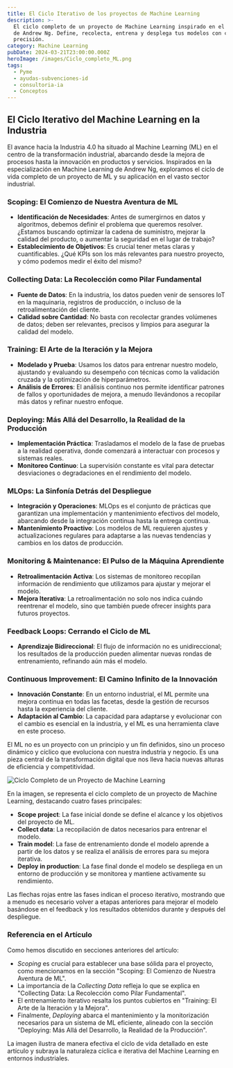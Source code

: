 ---
title: El Ciclo Iterativo de los proyectos de Machine Learning
description: >-
  El ciclo completo de un proyecto de Machine Learning inspirado en el know-how
  de Andrew Ng. Define, recolecta, entrena y desplega tus modelos con claridad y
  precisión. 
category: Machine Learning
pubDate: 2024-03-21T23:00:00.000Z
heroImage: /images/Ciclo_completo_ML.png
tags:
  - Pyme
  - ayudas-subvenciones-id
  - consultoria-ia
  - Conceptos
---

## El Ciclo Iterativo del Machine Learning en la Industria

El avance hacia la Industria 4.0 ha situado al Machine Learning (ML) en el centro de la transformación industrial, abarcando desde la mejora de procesos hasta la innovación en productos y servicios. Inspirados en la especialización en Machine Learning de Andrew Ng, exploramos el ciclo de vida completo de un proyecto de ML y su aplicación en el vasto sector industrial.

### Scoping: El Comienzo de Nuestra Aventura de ML

* **Identificación de Necesidades**: Antes de sumergirnos en datos y algoritmos, debemos definir el problema que queremos resolver. ¿Estamos buscando optimizar la cadena de suministro, mejorar la calidad del producto, o aumentar la seguridad en el lugar de trabajo?
* **Establecimiento de Objetivos**: Es crucial tener metas claras y cuantificables. ¿Qué KPIs son los más relevantes para nuestro proyecto, y cómo podemos medir el éxito del mismo?

### Collecting Data: La Recolección como Pilar Fundamental

* **Fuente de Datos**: En la industria, los datos pueden venir de sensores IoT en la maquinaria, registros de producción, o incluso de la retroalimentación del cliente.
* **Calidad sobre Cantidad**: No basta con recolectar grandes volúmenes de datos; deben ser relevantes, precisos y limpios para asegurar la calidad del modelo.

### Training: El Arte de la Iteración y la Mejora

* **Modelado y Prueba**: Usamos los datos para entrenar nuestro modelo, ajustando y evaluando su desempeño con técnicas como la validación cruzada y la optimización de hiperparámetros.
* **Análisis de Errores**: El análisis continuo nos permite identificar patrones de fallos y oportunidades de mejora, a menudo llevándonos a recopilar más datos y refinar nuestro enfoque.

### Deploying: Más Allá del Desarrollo, la Realidad de la Producción

* **Implementación Práctica**: Trasladamos el modelo de la fase de pruebas a la realidad operativa, donde comenzará a interactuar con procesos y sistemas reales.
* **Monitoreo Continuo**: La supervisión constante es vital para detectar desviaciones o degradaciones en el rendimiento del modelo.

### MLOps: La Sinfonía Detrás del Despliegue

* **Integración y Operaciones**: MLOps es el conjunto de prácticas que garantizan una implementación y mantenimiento efectivos del modelo, abarcando desde la integración continua hasta la entrega continua.
* **Mantenimiento Proactivo**: Los modelos de ML requieren ajustes y actualizaciones regulares para adaptarse a las nuevas tendencias y cambios en los datos de producción.

### Monitoring & Maintenance: El Pulso de la Máquina Aprendiente

* **Retroalimentación Activa**: Los sistemas de monitoreo recopilan información de rendimiento que utilizamos para ajustar y mejorar el modelo.
* **Mejora Iterativa**: La retroalimentación no solo nos indica cuándo reentrenar el modelo, sino que también puede ofrecer insights para futuros proyectos.

### Feedback Loops: Cerrando el Ciclo de ML

* **Aprendizaje Bidireccional**: El flujo de información no es unidireccional; los resultados de la producción pueden alimentar nuevas rondas de entrenamiento, refinando aún más el modelo.

### Continuous Improvement: El Camino Infinito de la Innovación

* **Innovación Constante**: En un entorno industrial, el ML permite una mejora continua en todas las facetas, desde la gestión de recursos hasta la experiencia del cliente.
* **Adaptación al Cambio**: La capacidad para adaptarse y evolucionar con el cambio es esencial en la industria, y el ML es una herramienta clave en este proceso.

El ML no es un proyecto con un principio y un fin definidos, sino un proceso dinámico y cíclico que evoluciona con nuestra industria y negocio. Es una pieza central de la transformación digital que nos lleva hacia nuevas alturas de eficiencia y competitividad.

![Ciclo Completo de un Proyecto de Machine Learning](/images/full_cycle_ML_projects.png)

En la imagen, se representa el ciclo completo de un proyecto de Machine Learning, destacando cuatro fases principales:

* **Scope project**: La fase inicial donde se define el alcance y los objetivos del proyecto de ML.
* **Collect data**: La recopilación de datos necesarios para entrenar el modelo.
* **Train model**: La fase de entrenamiento donde el modelo aprende a partir de los datos y se realiza el análisis de errores para su mejora iterativa.
* **Deploy in production**: La fase final donde el modelo se despliega en un entorno de producción y se monitorea y mantiene activamente su rendimiento.

Las flechas rojas entre las fases indican el proceso iterativo, mostrando que a menudo es necesario volver a etapas anteriores para mejorar el modelo basándose en el feedback y los resultados obtenidos durante y después del despliegue.

### Referencia en el Artículo

Como hemos discutido en secciones anteriores del artículo:

* *Scoping* es crucial para establecer una base sólida para el proyecto, como mencionamos en la sección "Scoping: El Comienzo de Nuestra Aventura de ML".
* La importancia de la *Collecting Data* refleja lo que se explica en "Collecting Data: La Recolección como Pilar Fundamental".
* El entrenamiento iterativo resalta los puntos cubiertos en "Training: El Arte de la Iteración y la Mejora".
* Finalmente, *Deploying* abarca el mantenimiento y la monitorización necesarios para un sistema de ML eficiente, alineado con la sección "Deploying: Más Allá del Desarrollo, la Realidad de la Producción".

La imagen ilustra de manera efectiva el ciclo de vida detallado en este artículo y subraya la naturaleza cíclica e iterativa del Machine Learning en entornos industriales.
